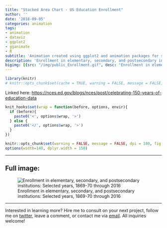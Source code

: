 ```yaml
---
title: "Stacked Area Chart - US Education Enrollment"
author: ''
date: '2018-09-05'
categories: animation
tags:
- animation
- dataviz
- ggplot2
- gganimate
- R
subtitle: 'Animation created using ggplot2 and animation packages for social media distribution'
description: 'Enrollment in elementary, secondary, and postsecondary institutions: Selected years, 1869-70 through 2016'
bigimg: [{src: "/img/public_Enrollment.gif", desc: "Enrollment in elementary, secondary, and postsecondary institutions: Selected years, 1869-70 through 2016"}]
---
```


```r
library(knitr)
# knitr::opts_chunk$set(cache = TRUE, warning = FALSE, message = FALSE, dpi = 180, out.extra='class = "img-responsive"')

```

Linked here: [https://nces.ed.gov/blogs/nces/post/celebrating-150-years-of-education-data](https://nces.ed.gov/blogs/nces/post/celebrating-150-years-of-education-data)

```r
knit_hooks$set(wrap = function(before, options, envir){
  if (before){
    paste0('<', options$wrap, '>')
  } else {
    paste0('</', options$wrap, '>')
  }
})

knitr::opts_chunk$set(warning = FALSE, message = FALSE, dpi = 180, fig.height = 5, fig.width = 7, fig.align = "center")
options(width=140, dplyr.width = 150)
```
  
 ***
  
## Full image:
  
![Enrollment in elementary, secondary, and postsecondary institutions: Selected years, 1869-70 through 2016](/img/public_Enrollment.gif)

 ***
 
Interested in learning more? Hire me to consult on your next project, follow me on [twitter](https://twitter.com/mikeleeco), leave a comment, or contact me via [email](mailto:mdlee12@gmail.com). All inquiries welcome!
  